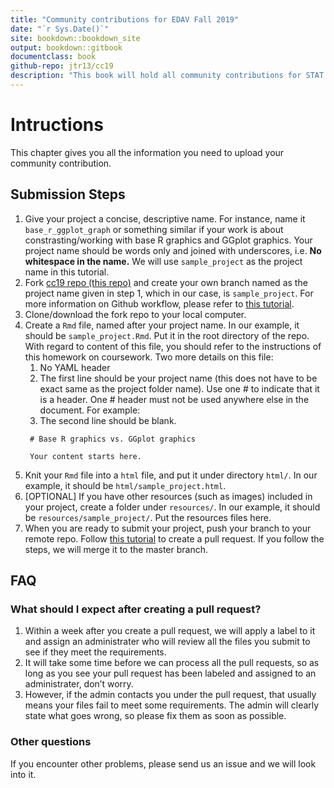 ```yaml
---
title: "Community contributions for EDAV Fall 2019" 
date: "`r Sys.Date()`"
site: bookdown::bookdown_site
output: bookdown::gitbook
documentclass: book
github-repo: jtr13/cc19
description: "This book will hold all community contributions for STAT GR 5702 Fall 2019 at Columbia University"
---
```


# Intructions
This chapter gives you all the information you need to upload your community contribution. 

## Submission Steps
1. Give your project a concise, descriptive name. For instance, name it `base_r_ggplot_graph` or something similar if your work is about constrasting/working with base R graphics and GGplot graphics. Your project name should be words only and joined with underscores, i.e. **No whitespace in the name.** We will use `sample_project` as the project name in this tutorial. 
2. Fork [cc19 repo (this repo)](https://github.com/jtr13/cc19) and create your own branch named as the project name given in step 1, which in our case, is `sample_project`. For more information on Github workflow, please refer to [this tutorial](https://edav.info/github.html#branching-someone-elses-repo).
3. Clone/download the fork repo to your local computer.
4. Create a `Rmd` file, named after your project name. In our example, it should be `sample_project.Rmd`. Put it in the root directory of the repo. With regard to content of this file, you should refer to the instructions of this homework on coursework. Two more details on this file: 
    1. No YAML header
    2. The first line should be your project name (this does not have to be exact same as the project folder name). Use one \# to indicate that it is a header. One \# header must not be used anywhere else in the document. For example:
    3. The second line should be blank. 
   ```
    # Base R graphics vs. GGplot graphics

    Your content starts here. 
   ```
5. Knit your `Rmd` file into a `html` file, and put it under directory `html/`. In our example, it should be `html/sample_project.html`. 
6. [OPTIONAL] If you have other resources (such as images) included in your project, create a folder under `resources/`. In our example, it should be `resources/sample_project/`. Put the resources files here. 
7. When you are ready to submit your project, push your branch to your remote repo. Follow [this tutorial](https://help.github.com/en/articles/creating-a-pull-request-from-a-fork) to create a pull request. If you follow the steps, we will merge it to the master branch. 

## FAQ
### What should I expect after creating a pull request? 
1. Within a week after you create a pull request, we will apply a label to it and assign an administrater who will review all the files you submit to see if they meet the requirements. 
2. It will take some time before we can process all the pull requests, so as long as you see your pull request has been labeled and assigned to an administrater, don't worry. 
3. However, if the admin contacts you under the pull request, that usually means your files fail to meet some requirements. The admin will clearly state what goes wrong, so please fix them as soon as possible. 

### Other questions
If you encounter other problems, please send us an issue and we will look into it. 
